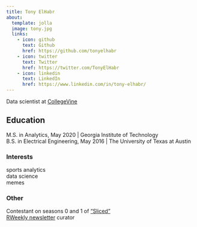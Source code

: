 ```yaml
---
title: Tony ElHabr
about:
  template: jolla
  image: tony.jpg
  links:
    - icon: github
      text: Github
      href: https://github.com/tonyelhabr
    - icon: twitter
      text: Twitter
      href: https://twitter.com/TonyElHabr
    - icon: linkedin
      text: LinkedIn
      href: https://www.linkedin.com/in/tony-elhabr/
---
```


Data scientist at [CollegeVine](https://www.collegevine.com/)

## Education

M.S. in Analytics, May 2020 \| Georgia Institute of Technology<br/>B.S. in Electrical Engineering, May 2016 \| The University of Texas at Austin

### Interests

sports analytics<br/>data science<br/>memes

### Other

Contestant on seasons 0 and 1 of ["Sliced"](https://www.notion.so/Sliced-Show-c7bd26356e3a42279e2dfbafb0480073)<br/>[RWeekly newsletter](https://rweekly.org/) curator
